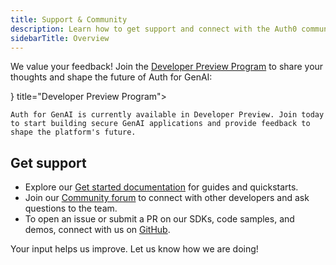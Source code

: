 ```yaml
---
title: Support & Community
description: Learn how to get support and connect with the Auth0 community.
sidebarTitle: Overview
---
```


We value your feedback! Join the [Developer Preview Program](https://auth0.com/signup?onboard_app=genai) to share your thoughts and shape the future of Auth for GenAI:

<Columns cols={1}>
  <Card href="https://auth0.com/signup?onboard_app=genai" icon={<img src="https://mintlify-assets.b-cdn.net/auth0/bannerimage.png" alt="Developer Preview Program" />} title="Developer Preview Program">

    Auth for GenAI is currently available in Developer Preview. Join today to start building secure GenAI applications and provide feedback to shape the platform's future.

  </Card>
</Columns>

## Get support

- Explore our [Get started documentation](/ai/docs/get-started) for guides and quickstarts.
- Join our [Community forum](https://community.auth0.com/c/auth-gen-ai) to connect with other developers and ask questions to the team.
- To open an issue or submit a PR on our SDKs, code samples, and demos, connect with us on [GitHub](https://github.com/auth0/auth-for-genai).

Your input helps us improve. Let us know how we are doing!
